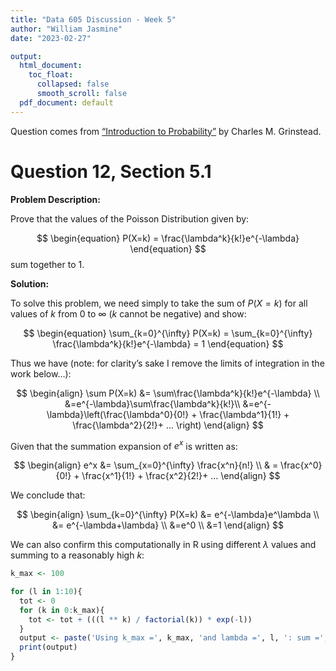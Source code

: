 ```yaml
---
title: "Data 605 Discussion - Week 5"
author: "William Jasmine"
date: "2023-02-27"

output:
  html_document:
    toc_float:
      collapsed: false
      smooth_scroll: false
  pdf_document: default
---
```


Question comes from ["Introduction to Probability"](https://math.dartmouth.edu/~prob/prob/prob.pdf) by Charles M. Grinstead.

# Question 12, Section 5.1

**Problem Description:**

Prove that the values of the Poisson Distribution given by: 

$$
\begin{equation}
P(X=k) = \frac{\lambda^k}{k!}e^{-\lambda}
\end{equation}
$$
sum together to 1. 

**Solution:**

To solve this problem, we need simply to take the sum of $P(X=k)$ for all values of $k$ from 0 to $\infty$ ($k$ cannot be negative) and show:

$$
\begin{equation}
\sum_{k=0}^{\infty} P(X=k) 
= \sum_{k=0}^{\infty} \frac{\lambda^k}{k!}e^{-\lambda} = 1
\end{equation}
$$

Thus we have (note: for clarity's sake I remove the limits of integration in the work below...): 

$$
\begin{align}
\sum P(X=k) &= \sum\frac{\lambda^k}{k!}e^{-\lambda}  \\
&=e^{-\lambda}\sum\frac{\lambda^k}{k!}\\
&=e^{-\lambda}\left(\frac{\lambda^0}{0!} + \frac{\lambda^1}{1!} + \frac{\lambda^2}{2!}+ ...  \right)
\end{align}
$$

Given that the summation expansion of $e^x$ is written as: 

$$
\begin{align}
e^x &= \sum_{x=0}^{\infty} \frac{x^n}{n!} \\
& = \frac{x^0}{0!} + \frac{x^1}{1!} + \frac{x^2}{2!}+ ...  
\end{align}
$$

We conclude that:

$$
\begin{align}
\sum_{k=0}^{\infty} P(X=k) &= e^{-\lambda}e^\lambda \\
&= e^{-\lambda+\lambda} \\
&=e^0 \\
&=1
\end{align}
$$

We can also confirm this computationally in R using different $\lambda$ values and summing to a reasonably high $k$:

```r
k_max <- 100

for (l in 1:10){
  tot <- 0
  for (k in 0:k_max){ 
    tot <- tot + (((l ** k) / factorial(k)) * exp(-l))
  }
  output <- paste('Using k_max =', k_max, 'and lambda =', l, ': sum =', tot)
  print(output)
}
```

